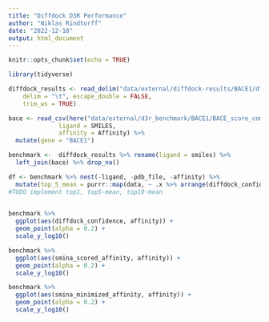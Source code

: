```yaml
---
title: "Diffdock D3R Performance"
author: "Niklas Rindtorff"
date: "2022-12-18"
output: html_document
---
```


```r
knitr::opts_chunk$set(echo = TRUE)
```



```r
library(tidyverse)
```

```r
diffdock_results <- read_delim("data/external/diffdock-results/BACE1/df_diffdock_results.tsv", 
    delim = "\t", escape_double = FALSE, 
    trim_ws = TRUE)

bace <- read_csv(here("data/external/d3r_benchmark/BACE1/BACE_score_compounds_D3R_GC4_answers.csv")) %>% dplyr::select(ligand_id = Cmpd_ID,
              ligand = SMILES,
              affinity = Affinity) %>% 
  mutate(gene = "BACE1")
```

```r
benchmark <-  diffdock_results %>% rename(ligand = smiles) %>% 
  left_join(bace) %>% drop_na()
```

```r
df <- benchmark %>% nest(-ligand, -pdb_file, -affinity) %>% 
  mutate(top_5_mean = purrr::map(data, ~ .x %>% arrange(diffdock_confidence) %>% head(5) %>% mean(.x$diffdock_confidence)) %>% dplyr::select(-data) %>% unnest()
#TODO implement top1, top5-mean, top10-mean
         
```


```r
benchmark %>% 
  ggplot(aes(diffdock_confidence, affinity)) + 
  geom_point(alpha = 0.2) + 
  scale_y_log10()
```

```r
benchmark %>% 
  ggplot(aes(smina_scored_affinity, affinity)) + 
  geom_point(alpha = 0.2) + 
  scale_y_log10()
```


```r
benchmark %>% 
  ggplot(aes(smina_minimized_affinity, affinity)) + 
  geom_point(alpha = 0.2) + 
  scale_y_log10()
```

